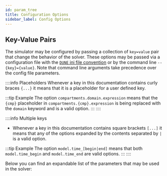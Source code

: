 ```yaml
---
id: param_tree
title: Configuration Options
sidebar_label: Config Options
---
```




## Key-Value Pairs

The simulator may be configured by passing a collection of `key=value` pair that change the behavior of the solver.
These options may be passed via a configuration file with the [`DUNE` ini file convention](ini_file.md) or by the command line `--{key}={value}`. Note that command line arguments take precedence over the config file parameters.

::::info Placeholders
Whenever a key in this documentation contains curly braces `{...}` it means that it is a placeholder for a user defined key.

:::tip Example
The option `compartments.domain.expression` means that the `{cmp}` placeholder in `compartments.{cmp}.expression` is being replaced with the `domain` keyword and is a valid option.
:::
::::


::::info Multiple keys
* Whenever a key in this documentation contains square brackets `[...]` it means that any of the options expanded by the contents separated by `|` is a valid option.

:::tip Example
The option `model.time_[begin|end]` means that both `model.time_begin` and `model.time_end` are valid options.
:::
::::

Below you can find an expandable list of the parameters that may be used in the solver:

<ConfigOpts/>

<!-- ## Example

:::tip Example
An example of an ini file with all the parameters required by
`dune-copasi` for the [Gray-Scott model](http://mrob.com/pub/comp/xmorphia/F420/F420-k610.html)
is

```ini title="config.ini"
# TODO
```
::: -->
